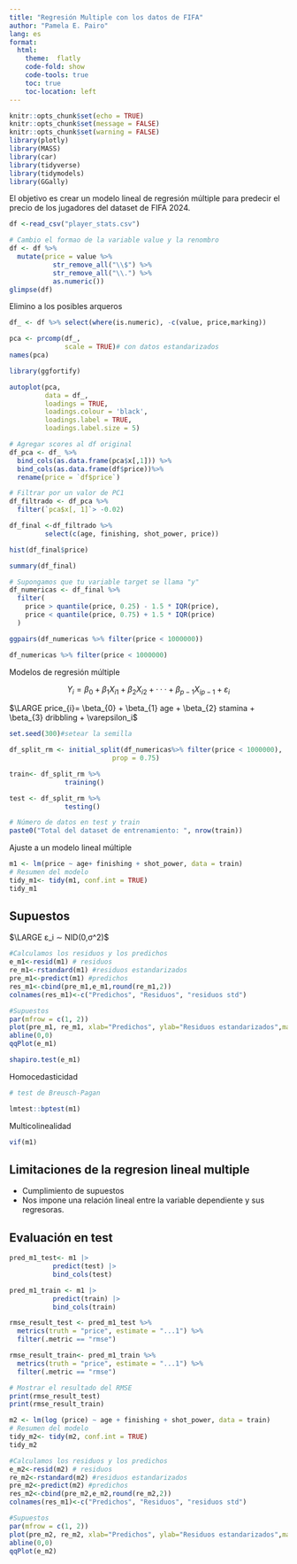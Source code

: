 ---
title: "Regresión Multiple con los datos de FIFA"
author: "Pamela E. Pairo"
lang: es
format:
  html:
    theme:  flatly
    code-fold: show
    code-tools: true
    toc: true
    toc-location: left
---

```{r setup, include=FALSE}
knitr::opts_chunk$set(echo = TRUE)
knitr::opts_chunk$set(message = FALSE)
knitr::opts_chunk$set(warning = FALSE)
library(plotly)
library(MASS)
library(car)
library(tidyverse)
library(tidymodels)
library(GGally)
```


El objetivo es crear un modelo lineal de regresión múltiple para predecir el precio de los jugadores del dataset de FIFA 2024.

```{r}
df <-read_csv("player_stats.csv")

# Cambio el formao de la variable value y la renombro
df <- df %>%
  mutate(price = value %>%
           str_remove_all("\\$") %>%
           str_remove_all("\\.") %>%
           as.numeric())
glimpse(df)
```
Elimino a los posibles arqueros

```{r}
df_ <- df %>% select(where(is.numeric), -c(value, price,marking)) 

```


```{r}
pca <- prcomp(df_,
              scale = TRUE)# con datos estandarizados
names(pca)
```

```{r}
library(ggfortify)

autoplot(pca, 
         data = df_, 
         loadings = TRUE, 
         loadings.colour = 'black',
         loadings.label = TRUE, 
         loadings.label.size = 5)
```

```{r}
# Agregar scores al df original
df_pca <- df_ %>%
  bind_cols(as.data.frame(pca$x[,1])) %>% 
  bind_cols(as.data.frame(df$price))%>%
  rename(price = `df$price`)

# Filtrar por un valor de PC1
df_filtrado <- df_pca %>%
  filter(`pca$x[, 1]`> -0.02)

```



```{r}
df_final <-df_filtrado %>% 
         select(c(age, finishing, shot_power, price))

```

```{r}
hist(df_final$price)
```
```{r}
summary(df_final)
```

```{r}
# Supongamos que tu variable target se llama "y"
df_numericas <- df_final %>%
  filter(
    price > quantile(price, 0.25) - 1.5 * IQR(price),
    price < quantile(price, 0.75) + 1.5 * IQR(price)
  )

```

```{r}
ggpairs(df_numericas %>% filter(price < 1000000))
```
```{r}
df_numericas %>% filter(price < 1000000)
```


Modelos de regresión múltiple

$$Y_i = β_0 + β_1X_{i1} + β_2X_{i2} + · · · + β_{p-1}X_{ip-1} + ε_i$$


$\LARGE price_{i}= \beta_{0} + \beta_{1} age + \beta_{2} stamina +  \beta_{3} dribbling  + \varepsilon_i$

```{r}
set.seed(300)#setear la semilla

df_split_rm <- initial_split(df_numericas%>% filter(price < 1000000),
                          prop = 0.75)

train<- df_split_rm %>%
              training()

test <- df_split_rm %>%
              testing()

# Número de datos en test y train
paste0("Total del dataset de entrenamiento: ", nrow(train))
```
Ajuste a un modelo lineal múltiple

```{r}
m1 <- lm(price ~ age+ finishing + shot_power, data = train)
# Resumen del modelo
tidy_m1<- tidy(m1, conf.int = TRUE)
tidy_m1
```

## Supuestos

$\LARGE ε_i ∼ NID(0,σ^2)$

```{r}
#Calculamos los residuos y los predichos
e_m1<-resid(m1) # residuos
re_m1<-rstandard(m1) #residuos estandarizados
pre_m1<-predict(m1) #predichos
res_m1<-cbind(pre_m1,e_m1,round(re_m1,2))
colnames(res_m1)<-c("Predichos", "Residuos", "residuos std") 

#Supuestos
par(mfrow = c(1, 2))
plot(pre_m1, re_m1, xlab="Predichos", ylab="Residuos estandarizados",main="Grafico de dispersion de RE vs PRED" )
abline(0,0)
qqPlot(e_m1)

```

```{r}
shapiro.test(e_m1)
```

Homocedasticidad

```{r}
# test de Breusch-Pagan

lmtest::bptest(m1)
```
Multicolinealidad

```{r}
vif(m1)
```

## Limitaciones de la regresion lineal multiple

- Cumplimiento de supuestos
- Nos impone una relación lineal entre la variable dependiente y sus regresoras.

## Evaluación en test

```{r}
pred_m1_test<- m1 |>  
           predict(test) |> 
           bind_cols(test)

pred_m1_train <- m1 |>  
           predict(train) |> 
           bind_cols(train)

rmse_result_test <- pred_m1_test %>% 
  metrics(truth = "price", estimate = "...1") %>%
  filter(.metric == "rmse")

rmse_result_train<- pred_m1_train %>% 
  metrics(truth = "price", estimate = "...1") %>%
  filter(.metric == "rmse")

```

```{r}
# Mostrar el resultado del RMSE
print(rmse_result_test)
print(rmse_result_train)
```

```{r}

m2 <- lm(log (price) ~ age + finishing + shot_power, data = train)
# Resumen del modelo
tidy_m2<- tidy(m2, conf.int = TRUE)
tidy_m2

```

```{r}

#Calculamos los residuos y los predichos
e_m2<-resid(m2) # residuos
re_m2<-rstandard(m2) #residuos estandarizados
pre_m2<-predict(m2) #predichos
res_m2<-cbind(pre_m2,e_m2,round(re_m2,2))
colnames(res_m1)<-c("Predichos", "Residuos", "residuos std") 

#Supuestos
par(mfrow = c(1, 2))
plot(pre_m2, re_m2, xlab="Predichos", ylab="Residuos estandarizados",main="Grafico de dispersion de RE vs PRED" )
abline(0,0)
qqPlot(e_m2)

```

